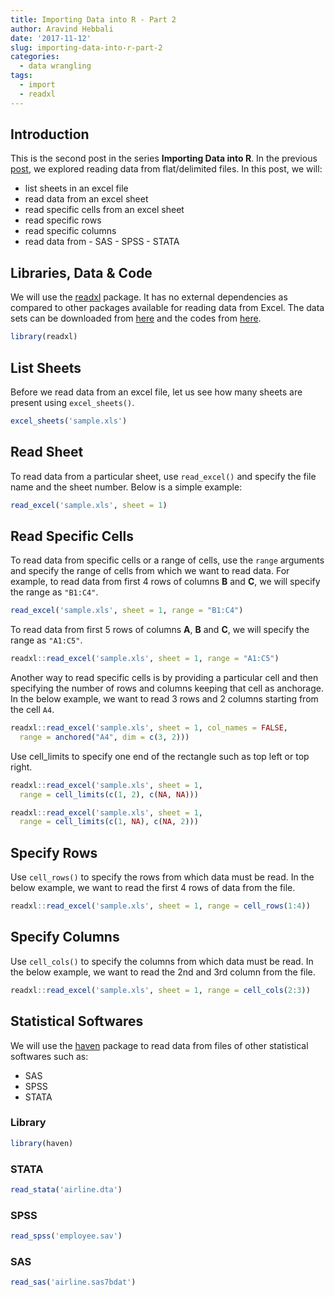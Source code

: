 ```yaml
---
title: Importing Data into R - Part 2
author: Aravind Hebbali
date: '2017-11-12'
slug: importing-data-into-r-part-2
categories:
  - data wrangling
tags:
  - import
  - readxl
---
```


## Introduction

This is the second post in the series **Importing Data into R**. In the previous [post](), we explored reading data from flat/delimited files. In this post, we will:

- list sheets in an excel file
- read data from an excel sheet
- read specific cells from an excel sheet
- read specific rows
- read specific columns
- read data from
		- SAS 
		- SPSS
		- STATA

## Libraries, Data & Code

We will use the [readxl](http://readr.tidyverse.org/index.html) package. It has no external dependencies as compared to other packages available for reading data from Excel. The data sets can be downloaded from [here](https://github.com/rsquaredacademy/datasets) and the codes from [here](https://gist.github.com/aravindhebbali/65dc2af57b8eda098f2b878095c5aaa4).

```r
library(readxl)
```

## List Sheets

Before we read data from an excel file, let us see how many sheets are present using `excel_sheets()`.

```r
excel_sheets('sample.xls')
```

## Read Sheet

To read data from a particular sheet, use `read_excel()` and specify the file name and the sheet number. Below is a simple example:

```r
read_excel('sample.xls', sheet = 1)
```

## Read Specific Cells

To read data from specific cells or a range of cells, use the `range` arguments and specify the range of cells from which we want to read data. For example, to read data from first 4 rows of columns **B** and **C**, we will specify the range as `"B1:C4"`.

```r
read_excel('sample.xls', sheet = 1, range = "B1:C4")
```

To read data from first 5 rows of columns **A**, **B** and **C**, we will specify the range as `"A1:C5"`.

```r
readxl::read_excel('sample.xls', sheet = 1, range = "A1:C5")
```

Another way to read specific cells is by providing a particular cell and then specifying the number of rows and columns keeping that cell as anchorage. In the below example, we want to read 3 rows and 2 columns starting from the cell `A4`.

```r
readxl::read_excel('sample.xls', sheet = 1, col_names = FALSE,
  range = anchored("A4", dim = c(3, 2)))
```

Use cell_limits to specify one end of the rectangle such as top left or top right.


```r
readxl::read_excel('sample.xls', sheet = 1,
  range = cell_limits(c(1, 2), c(NA, NA)))
```

```r
readxl::read_excel('sample.xls', sheet = 1,
  range = cell_limits(c(1, NA), c(NA, 2)))
```

## Specify Rows

Use `cell_rows()` to specify the rows from which data must be read. In the below example, we want to read the first 4 rows of data from the file.

```r
readxl::read_excel('sample.xls', sheet = 1, range = cell_rows(1:4))
```

## Specify Columns

Use `cell_cols()` to specify the columns from which data must be read. In the below example, we want to read the 2nd and 3rd column from the file.

```r
readxl::read_excel('sample.xls', sheet = 1, range = cell_cols(2:3))
```

## Statistical Softwares

We will use the [haven]() package to read data from files of other statistical softwares such as:

- SAS
- SPSS
- STATA

### Library

```r
library(haven)
```

### STATA

```r
read_stata('airline.dta')  
```

### SPSS

```r
read_spss('employee.sav')  
```

### SAS

```r
read_sas('airline.sas7bdat')
```
